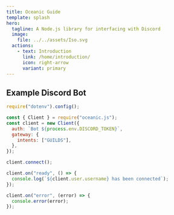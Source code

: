 ```yaml
---
title: Oceanic Guide
template: splash
hero:
  tagline: A Node.js library for interfacing with Discord
  image:
    file: ../../assets/Iso.svg
  actions:
    - text: Introduction
      link: /home/introduction/
      icon: right-arrow
      variant: primary
---
```


## Example Discord Bot

```js title="index.js" frame="code"
require("dotenv").config();

const { Client } = require("oceanic.js");
const client = new Client({
  auth: `Bot ${process.env.DISCORD_TOKEN}`,
  gateway: {
    intents: ["GUILDS"],
  },
});

client.connect();

client.on("ready", () => {
  console.log(`${client.user.username} has been connected`);
});

client.on("error", (error) => {
  console.error(error);
});
```
